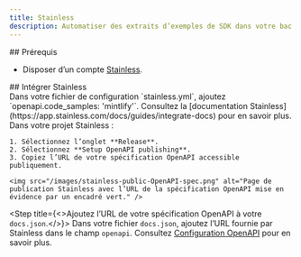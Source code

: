 ```yaml
---
title: Stainless
description: Automatiser des extraits d’exemples de SDK dans votre bac à sable API
---
```


<div id="prerequisites">
  ## Prérequis
</div>

* Disposer d’un compte [Stainless](https://app.stainless.com).

<div id="integrate-with-stainless">
  ## Intégrer Stainless
</div>

<Steps>
  <Step title="Configurer la décoration OpenAPI dans Stainless.">
    Dans votre fichier de configuration `stainless.yml`, ajoutez `openapi.code_samples: 'mintlify'`. Consultez la [documentation Stainless](https://app.stainless.com/docs/guides/integrate-docs) pour en savoir plus.
  </Step>

  <Step title="Publier l’URL de votre spécification OpenAPI.">
    Dans votre projet Stainless :

    1. Sélectionnez l’onglet **Release**.
    2. Sélectionnez **Setup OpenAPI publishing**.
    3. Copiez l’URL de votre spécification OpenAPI accessible publiquement.

    <img src="/images/stainless-public-OpenAPI-spec.png" alt="Page de publication Stainless avec l’URL de la spécification OpenAPI mise en évidence par un encadré vert." />
  </Step>

  <Step title={<>Ajoutez l’URL de votre spécification OpenAPI à votre <code>docs.json</code>.</>}>
    Dans votre fichier `docs.json`, ajoutez l’URL fournie par Stainless dans le champ `openapi`. Consultez [Configuration OpenAPI](/fr/api-playground/openapi-setup) pour en savoir plus.
  </Step>
</Steps>